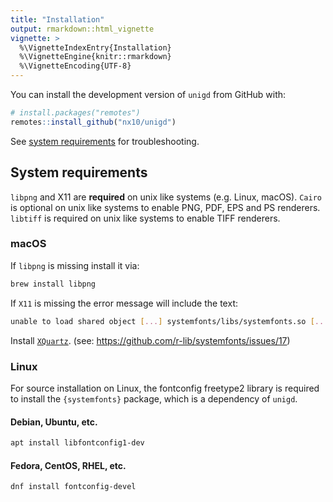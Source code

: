 ```yaml
---
title: "Installation"
output: rmarkdown::html_vignette
vignette: >
  %\VignetteIndexEntry{Installation}
  %\VignetteEngine{knitr::rmarkdown}
  %\VignetteEncoding{UTF-8}
---
```


<!--Install `unigd` from CRAN:

```R
install.packages("unigd")
```

Or get the latest development version from GitHub:
-->

You can install the development version of `unigd` from GitHub with:

``` r
# install.packages("remotes")
remotes::install_github("nx10/unigd")
```

See [system requirements](#System-requirements) for troubleshooting.

## System requirements

`libpng` and X11 are **required** on unix like systems (e.g. Linux, macOS). 
`Cairo` is optional on unix like systems to enable PNG, PDF, EPS and PS renderers.
`libtiff` is required on unix like systems to enable TIFF renderers.

### macOS

If `libpng` is missing install it via:

```sh
brew install libpng
```

If `X11` is missing the error message will include the text:

```sh
unable to load shared object [...] systemfonts/libs/systemfonts.so [...]
```

Install [`XQuartz`](https://www.xquartz.org/).
(see: <https://github.com/r-lib/systemfonts/issues/17>)

### Linux

For source installation on Linux, the fontconfig freetype2 library is required to install the `{systemfonts}` package, which is a dependency of `unigd`.

#### Debian, Ubuntu, etc.

```sh
apt install libfontconfig1-dev
```

#### Fedora, CentOS, RHEL, etc.

```sh
dnf install fontconfig-devel
```

